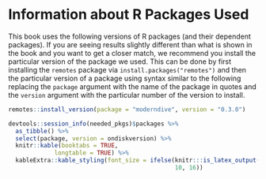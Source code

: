 # Information about R Packages Used {#appendixE}

This book uses the following versions of R packages (and their dependent packages). If you are seeing results slightly different than what is shown in the book and you want to get a closer match, we recommend you install the particular version of the package we used. This can be done by first installing the `remotes` package via `install.packages("remotes")` and then the particular version of a package using syntax similar to the following replacing the `package` argument with the name of the package in quotes and the `version` argument with the particular number of the version to install.

```r
remotes::install_version(package = "moderndive", version = "0.3.0")
```


```r
devtools::session_info(needed_pkgs)$packages %>% 
  as_tibble() %>% 
  select(package, version = ondiskversion) %>% 
  knitr::kable(booktabs = TRUE,
             longtable = TRUE) %>% 
  kableExtra::kable_styling(font_size = ifelse(knitr:::is_latex_output(), 
                                               10, 16))
```
